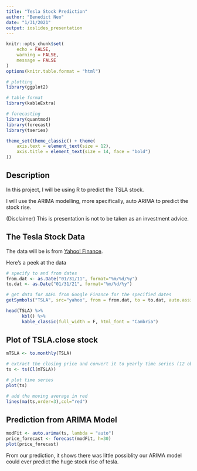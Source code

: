 ```yaml
---
title: "Tesla Stock Prediction"
author: "Benedict Neo"
date: "1/31/2021"
output: ioslides_presentation
---
```


```r
knitr::opts_chunk$set(
    echo = FALSE,
    warning = FALSE,
    message = FALSE
)
options(knitr.table.format = "html") 
```

```r
# plotting
library(ggplot2)

# table format
library(kableExtra)

# forecasting
library(quantmod)
library(forecast)
library(tseries)

theme_set(theme_classic() + theme(
    axis.text = element_text(size = 12),
    axis.title = element_text(size = 14, face = "bold")
))
```


## Description

In this project, I will be using R to predict the TSLA stock.

I will use the ARIMA modelling, more specifically, auto ARIMA to predict the stock 
rise. 

(Disclaimer) This is presentation is not to be taken as an investment advice. 


## The Tesla Stock Data

The data will be is from [Yahoo! Finance](https://finance.yahoo.com/).

Here's a peek at the data

```r
# specify to and from dates
from.dat <- as.Date("01/31/11", format="%m/%d/%y")
to.dat <- as.Date("01/31/21", format="%m/%d/%y")

# get data for AAPL from Google Finance for the specified dates
getSymbols("TSLA", src="yahoo", from = from.dat, to = to.dat, auto.assign=TRUE)
```


```r
head(TSLA) %>%
      kbl() %>%
      kable_classic(full_width = F, html_font = "Cambria")
```

## Plot of TSLA.close stock

```r
mTSLA <- to.monthly(TSLA)

# extract the closing price and convert it to yearly time series (12 observations per year)
ts <- ts(Cl(mTSLA))

# plot time series 
plot(ts)

# add the moving average in red
lines(ma(ts,order=3),col="red")
```


## Prediction from ARIMA Model

```r
modFit <- auto.arima(ts, lambda = "auto")
price_forecast <- forecast(modFit, h=30)
plot(price_forecast)
```

From our prediction, it shows there was little possiblity our ARIMA model could ever predict the huge stock rise of tesla. 
